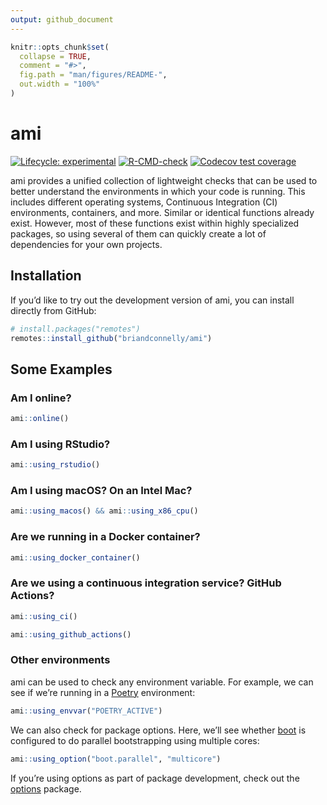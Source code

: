 ```yaml
---
output: github_document
---
```


<!-- README.md is generated from README.Rmd. Please edit that file -->

```r
knitr::opts_chunk$set(
  collapse = TRUE,
  comment = "#>",
  fig.path = "man/figures/README-",
  out.width = "100%"
)
```

# ami

<!-- badges: start -->
[![Lifecycle: experimental](https://img.shields.io/badge/lifecycle-experimental-orange.svg)](https://lifecycle.r-lib.org/articles/stages.html#experimental)
[![R-CMD-check](https://github.com/briandconnelly/ami/actions/workflows/R-CMD-check.yaml/badge.svg)](https://github.com/briandconnelly/ami/actions/workflows/R-CMD-check.yaml)
[![Codecov test coverage](https://codecov.io/gh/briandconnelly/ami/branch/main/graph/badge.svg)](https://app.codecov.io/gh/briandconnelly/ami?branch=main)
<!-- badges: end -->

ami provides a unified collection of lightweight checks that can be used to better understand the environments in which your code is running.
This includes different operating systems, Continuous Integration (CI) environments, containers, and more.
Similar or identical functions already exist.
However, most of these functions exist within highly specialized packages, so using several of them can quickly create a lot of dependencies for your own projects.


## Installation

If you’d like to try out the development version of ami, you can
install directly from GitHub:

``` r
# install.packages("remotes")
remotes::install_github("briandconnelly/ami")
```

## Some Examples

### Am I online?

```r
ami::online()
```

### Am I using RStudio?

```r
ami::using_rstudio()
```

### Am I using macOS? On an Intel Mac?

```r
ami::using_macos() && ami::using_x86_cpu()
```


### Are we running in a Docker container?

```r
ami::using_docker_container()
```


### Are we using a continuous integration service? GitHub Actions?

```r
ami::using_ci()

ami::using_github_actions()
```


### Other environments

ami can be used to check any environment variable.
For example, we can see if we're running in a [Poetry](https://python-poetry.org) environment:

```r
ami::using_envvar("POETRY_ACTIVE")
```

We can also check for package options.
Here, we'll see whether [boot](https://cran.r-project.org/package=boot) is configured to do parallel bootstrapping using multiple cores:

```r
ami::using_option("boot.parallel", "multicore")
```

If you're using options as part of package development, check out the [options](https://cran.r-project.org/package=options) package.
